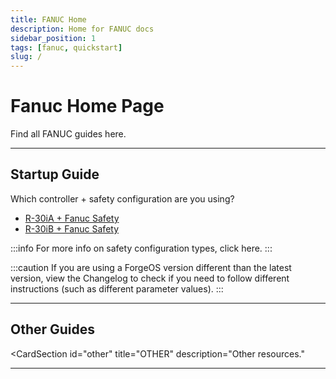 ```yaml
---
title: FANUC Home
description: Home for FANUC docs
sidebar_position: 1
tags: [fanuc, quickstart]
slug: /
---
```



# Fanuc Home Page

Find all FANUC guides here.

---

## Startup Guide

Which controller + safety configuration are you using?

- <a href="http://localhost:3000/fanuc/Startup?param=r30ia" target="_self">R-30iA + Fanuc Safety</a>
- <a href="http://localhost:3000/fanuc/Startup?param=r30ib" target="_self">R-30iB + Fanuc Safety</a>

:::info
For more info on safety configuration types, click here.
:::

:::caution
If you are using a ForgeOS version different than the latest version, view the Changelog to check if you need to follow different instructions (such as different parameter values).
:::

---

## Other Guides

<CardSection
  id="other"
  title="OTHER"
  description="Other resources."
>
<Card
    title="How to Update"
    to="/fanuc/HowToUpdate"
    description="How to update robot driver files after a ForgeOS update."
  />
  <Card
    title="How to Apply New TCPs"
    to="/fanuc/HowToApplyNewTCPs"
    description="How to apply TCP changes after you add or modify TCPs in Device Configuration."
  />
</CardSection>

---